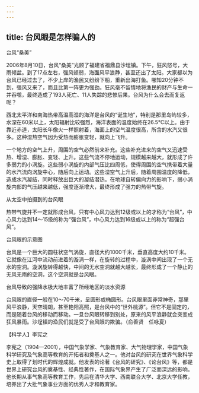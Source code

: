 ```yaml
---
---
---
```

title: 台风眼是怎样骗人的
---




台风“桑美”



2006年8月10日，台风“桑美”光顾了福建省福鼎县沙埕镇。下午，狂风怒号，大雨倾盆。到了17点左右，强风顿弱，海面风平浪静，甚至还出了太阳。大家都以为台风已经过去了，不少上岸的渔民又纷纷下船，重新出海打鱼。哪知20分钟不到，强风又来了，而且比第一阵更为强劲。狂风毫不留情地将渔民的财产与生命一并吞噬，最终造成了193人死亡、11人失踪的悲惨后果。台风为什么会去而复返呢？

西北太平洋和南海热带高温高湿的海洋是台风的“诞生地”，特别是那里岛屿较多，水深在60米以上，太阳辐射比较强烈，海洋表面的温度始终在26.5℃以上。由于靠近赤道，太阳长年像火一样照射着，海面上的空气温度很高，所含的水汽又很多。这种湿热空气因为受热而膨胀变轻，就向上飞升。

一个地方的空气上升，周围的空气必然前来补充。这些补充进来的空气又迅速受热、增湿、膨胀、变轻、上升。这些气流不停地运动，规模越来越大，就形成了许多弱力的小涡旋。这些弱小涡旋的内部气压比四周低，使得周围的空气携带着大量的水汽流向涡旋中心，随后向上运动。这些湿空气上升后，随着周围温度的降低，造成水汽凝结，同时释放出巨大的凝结潜热。在地球自转偏向力的影响下，弱小涡旋内部的气压越来越低，强度逐渐增大，最终形成了强力的热带气旋。

从太空中拍摄到的台风眼



热带气旋并不一定就形成台风，只有中心风力达到12级或以上的才称为“台风”，中心风力达到14～15级的称为“强台风”，中心风力达到16级或以上的称为“超强台风”。

台风眼的示意图



台风是一个巨大的圆柱状空气涡旋，直径大约1000千米，垂直高度大约10千米。它就像在江河中流动前进着的漩涡一样，在旋转的过程中，漩涡中间出现了一个无水的空洞。漩涡旋转得越快，中间的无水空洞就越大越长，最终形成了一个静止的无风无雨的空洞，这个空洞就是台风眼。

台风导致的强降水极大地丰富了所经地区的淡水资源



台风眼的直径一般在10～70千米，呈圆形或椭圆形。台风眼里面非常神奇，那里风平浪静，天空晴朗，甚至艳阳高照，是台风中的“世外桃源”。但它不是固定的，而是随着台风的移动而移动。一旦台风眼转移到别处，原来的风平浪静就会突变成狂风暴雨。沙埕镇的渔民们就是受了台风眼的欺骗。（俞善贤　任咏夏）





【科学人】李宪之

李宪之（1904—2001），中国气象学家、气象教育家、大气物理学家，中国气象科学研究及气象高等教育的开拓者和奠基人之一。他对台风的研究在世界气象科学史上取得了划时代的辉煌成就。他发表的论著《台风的研究》、《论台风》等，都是世界上研究台风的奠基性、经典性著作，在国际气象界产生了广泛而深远的影响。他长期从事气象高等教育工作，先后在清华大学、西南联合大学、北京大学任教，培养出了大批气象事业方面的优秀人才和教育家。